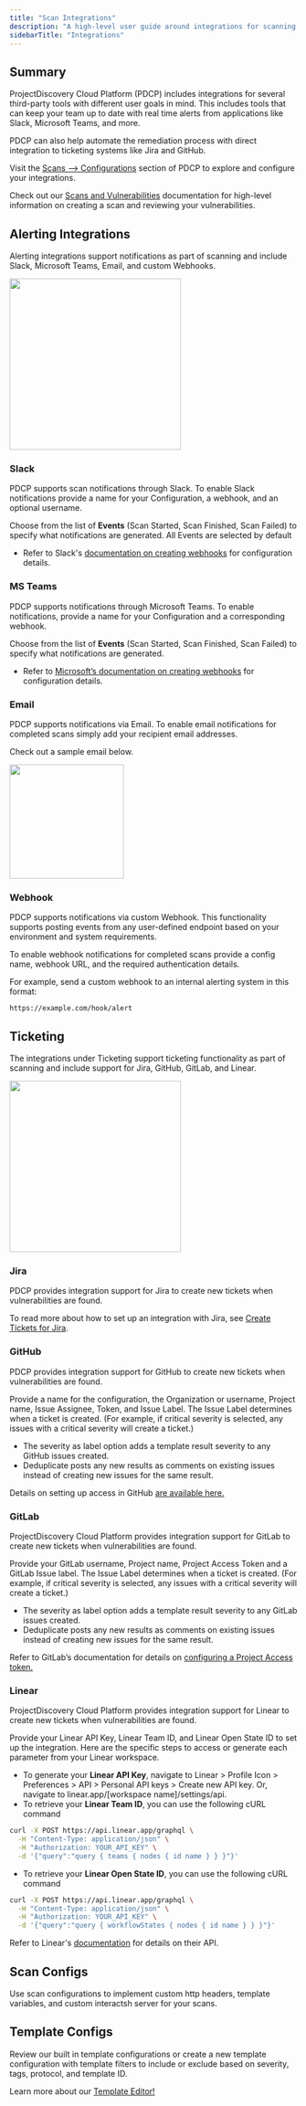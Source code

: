 ```yaml
---
title: "Scan Integrations"
description: "A high-level user guide around integrations for scanning including alerts and ticketing"
sidebarTitle: "Integrations"
---
```


## Summary

ProjectDiscovery Cloud Platform (PDCP) includes integrations for several third-party tools with different user goals in mind. 
This includes tools that can keep your team up to date with real time alerts from applications like Slack, Microsoft Teams, and more.

PDCP can also help automate the remediation process with direct integration to ticketing systems like Jira and GitHub.

Visit the [Scans --> Configurations](https://cloud.projectdiscovery.io/scans/configs) section of PDCP to explore and configure your integrations.

<Info> Check out our [Scans and Vulnerabilities](/cloud/scanning/createscans) documentation for high-level information on creating a scan and reviewing your vulnerabilities. </Info>

## Alerting Integrations

Alerting integrations support notifications as part of scanning and include Slack, Microsoft Teams, Email, and custom Webhooks. 

<img height="300" src="/images/platform/scanintegrations.png" />

### Slack

PDCP supports scan notifications through Slack. To enable Slack notifications provide a name for your Configuration, a webhook, and an optional username. 

Choose from the list of **Events** (Scan Started, Scan Finished, Scan Failed) to specify what notifications are generated. All Events are selected by default 

 - Refer to Slack's [documentation on creating webhooks](https://api.slack.com/messaging/webhooks) for configuration details. 

 ### MS Teams

PDCP supports notifications through Microsoft Teams. To enable notifications, provide a name for your Configuration and a corresponding webhook.

Choose from the list of **Events** (Scan Started, Scan Finished, Scan Failed)  to specify what notifications are generated.

- Refer to [Microsoft’s documentation on creating webhooks](https://learn.microsoft.com/en-us/microsoftteams/platform/webhooks-and-connectors/how-to/add-incoming-webhook?tabs=newteams%2Cdotnet) for configuration details.

### Email

PDCP supports notifications via Email. To enable email notifications for completed scans simply add your recipient email addresses.

Check out a sample email below.

<img height="200" src="/images/platform/scanemail.png" />

### Webhook

PDCP supports notifications via custom Webhook. This functionality supports posting events from any user-defined endpoint based on your environment and system requirements. 
 
To enable webhook notifications for completed scans provide a config name, webhook URL, and the required authentication details. 

For example, send a custom webhook to an internal alerting system in this format:

`https://example.com/hook/alert`

## Ticketing

The integrations under Ticketing support ticketing functionality as part of scanning and include support for Jira, GitHub, GitLab, and Linear. 

<img height="300" src="/images/platform/scansticketing.png" />

### Jira

PDCP provides integration support for Jira to create new tickets when vulnerabilities are found. 

To read more about how to set up an integration with Jira, see [Create Tickets for Jira](https://docs.projectdiscovery.io/cloud/examples/connectjira).

### GitHub

PDCP provides integration support for GitHub to create new tickets when vulnerabilities are found.

Provide a name for the configuration, the Organization or username, Project name, Issue Assignee, Token, and Issue Label. The Issue Label determines when a ticket is created. (For example, if critical severity is selected, any issues with a critical severity will create a ticket.)  

 - The severity as label option adds a template result severity to any GitHub issues created. 
 - Deduplicate posts any new results as comments on existing issues instead of creating new issues for the same result. 

Details on setting up access in GitHub [are available here.](https://docs.github.com/en/authentication/keeping-your-account-and-data-secure/managing-your-personal-access-tokens) 

### GitLab

ProjectDiscovery Cloud Platform provides integration support for GitLab to create new tickets when vulnerabilities are found. 

Provide your GitLab username, Project name, Project Access Token and a GitLab Issue label. The Issue Label determines when a ticket is created. 
(For example, if critical severity is selected, any issues with a critical severity will create a ticket.)  

 - The severity as label option adds a template result severity to any GitLab issues created. 
 - Deduplicate posts any new results as comments on existing issues instead of creating new issues for the same result. 

 Refer to GitLab’s documentation for details on [configuring a Project Access token.](https://docs.gitlab.com/ee/user/project/settings/project_access_tokens.html#create-a-project-access-token) 

### Linear

ProjectDiscovery Cloud Platform provides integration support for Linear to create new tickets when vulnerabilities are found.

Provide your Linear API Key, Linear Team ID, and Linear Open State ID to set up the integration. Here are the specific steps to access or generate each parameter from your Linear workspace.

 - To generate your **Linear API Key**, navigate to Linear > Profile Icon > Preferences > API > Personal API keys > Create new API key. Or, navigate to linear.app/[workspace name]/settings/api.
 - To retrieve your **Linear Team ID**, you can use the following cURL command 
```bash
curl -X POST https://api.linear.app/graphql \
  -H "Content-Type: application/json" \
  -H "Authorization: YOUR_API_KEY" \
  -d '{"query":"query { teams { nodes { id name } } }"}'
```
 - To retrieve your **Linear Open State ID**, you can use the following cURL command 
```bash
curl -X POST https://api.linear.app/graphql \
  -H "Content-Type: application/json" \
  -H "Authorization: YOUR_API_KEY" \
  -d '{"query":"query { workflowStates { nodes { id name } } }"}'
```
Refer to Linear's [documentation](https://developers.linear.app/docs/graphql/working-with-the-graphql-api) for details on their API.

## Scan Configs
Use scan configurations to implement custom http headers, template variables, and custom interactsh server for your scans.


## Template Configs

Review our built in template configurations or create a new template configuration with template filters to include or exclude based on severity, tags, protocol, and template ID.

Learn more about our [Template Editor!](/cloud/editor/overview)
